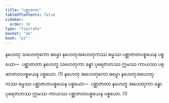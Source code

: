 ```yaml
---
title: "ပစ္ဆာဇာတ"
tableOfContents: false
sidebar:
  order: 10
type: "tipitaka"
basket: "ab"
book: "p2"
---
```



<DynamicBreadcrumb />

<Division number="184" book="p2" e="ch" v="38" p="79">

<Paragraph number="502" book="p2">
နဟေတု သဟေတုကော ဓမ္မော နဟေတုအဟေတုကဿ ဓမ္မဿ ပစ္ဆာဇာတပစ္စယေန ပစ္စယော—  ပစ္ဆာဇာတာ နဟေတူ သဟေတုကာ ခန္ဓာ ပုရေဇာတဿ ဣမဿ ကာယဿ ပစ္ဆာဇာတပစ္စယေန ပစ္စယော. (1)
</Paragraph>

<Paragraph number="503" book="p2">
နဟေတု အဟေတုကော ဓမ္မော နဟေတုအဟေတုကဿ ဓမ္မဿ ပစ္ဆာဇာတပစ္စယေန ပစ္စယော—  ပစ္ဆာဇာတာ နဟေတူ အဟေတုကာ ခန္ဓာ ပုရေဇာတဿ ဣမဿ ကာယဿ ပစ္ဆာဇာတပစ္စယေန ပစ္စယော. (1)
</Paragraph>
</Division>